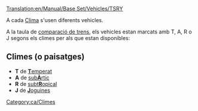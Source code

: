 [[Translation:en/Manual/Base Set/Vehicles/TSRY]]

A cada [[ca/Manual/Clima|Clima]] s'usen diferents vehicles.

A la taula de [[ca/Manual/Base Set/Vehicles/Comparació de trens|comparació de trens]], els vehicles estan marcats amb T, A, R o J segons els climes per als que estan disponibles:

==Climes (o paisatges)==

*'''T''' de [[ca/Manual/Clima#Temperat|'''T'''emperat]]
*'''A''' de [[ca/Manual/Clima#Subàrtic|sub'''À'''rtic]]
*'''R''' de [[ca/Manual/Clima#Subtropical|subt'''R'''opical]]
*'''J''' de [[ca/Manual/Clima#Joguines|'''J'''oguines]]

[[Category:ca/Climes]]